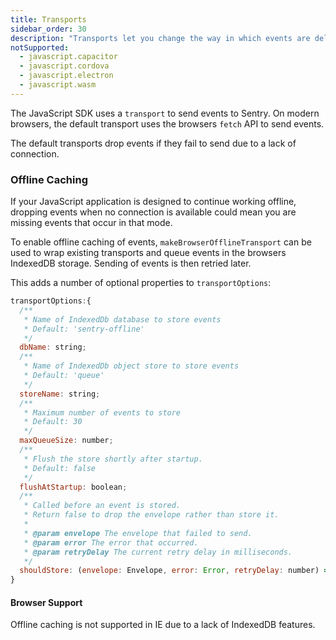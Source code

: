 ```yaml
---
title: Transports
sidebar_order: 30
description: "Transports let you change the way in which events are delivered to Sentry."
notSupported:
  - javascript.capacitor
  - javascript.cordova
  - javascript.electron
  - javascript.wasm
---
```


The JavaScript SDK uses a `transport` to send events to Sentry. On modern
browsers, the default transport uses the browsers `fetch` API to send events.

The default transports drop events if they fail to send due to a lack of connection.

### Offline Caching

If your JavaScript application is designed to continue working offline,
dropping events when no connection is available could mean you are missing
events that occur in that mode.

To enable offline caching of events, `makeBrowserOfflineTransport` can be used
to wrap existing transports and queue events in the browsers IndexedDB storage.
Sending of events is then retried later.

<PlatformContent includePath="configuration/offline" />

This adds a number of optional properties to `transportOptions`:

```javascript
transportOptions:{
  /**
   * Name of IndexedDb database to store events
   * Default: 'sentry-offline'
   */
  dbName: string;
  /**
   * Name of IndexedDb object store to store events
   * Default: 'queue'
   */
  storeName: string;
  /**
   * Maximum number of events to store
   * Default: 30
   */
  maxQueueSize: number;
  /**
   * Flush the store shortly after startup.
   * Default: false
   */
  flushAtStartup: boolean;
  /**
   * Called before an event is stored.
   * Return false to drop the envelope rather than store it.
   *
   * @param envelope The envelope that failed to send.
   * @param error The error that occurred.
   * @param retryDelay The current retry delay in milliseconds.
   */
  shouldStore: (envelope: Envelope, error: Error, retryDelay: number) => boolean | Promise<boolean>;
}
```

#### Browser Support

Offline caching is not supported in IE due to a lack of IndexedDB features.

